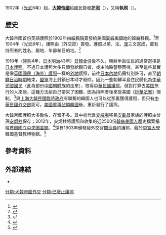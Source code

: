 {{Infobox identity document
| document_name       = 護照
| image               = Korean passport, 1905.jpg
| image_caption       = 1905年（光武9年）起的大韓帝國護照
| date_first_issued   = 1902年（[[光武_(年號)|光武]]6年）
| using_jurisdiction  = {{link-ko|大韓帝國外部|외부 (대한제국)}}
| valid_jurisdictions = 
| document_type       = [[护照|护照]]
| purpose             = 身份證明
| eligibility         = 大韓帝國國民
| expiration          =
}}

1902年（[[光武_(年號)|光武]]6年）起，'''[[大韓帝國|大韓帝國]]'''給國民簽發'''[[护照|护照]]'''（{{kor|호조|護照|hocho}}），又稱'''執照'''（{{kor|집조|執照|jipcho}}）。

==歷史==
大韓帝國首份英語護照於1902年由[[綏民院|綏民院]]簽發給美國[[夏威夷領地|夏威夷領地]]的韓裔移民。<ref>{{cite journal|url=http://www.ieas.or.kr/vol14_4/14_4_3.pdf|first=Zihn|last=Choi|title=Early Korean Immigrants to America: Their Role in the Establishment of the Republic of Korea|journal=East Asian Review|volume=14|issue=4|date=Winter 2002|pages=43–71|access-date=2012-08-11|dead-url=yes|archive-url=https://web.archive.org/web/20121224234028/http://www.ieas.or.kr/vol14_4/14_4_3.pdf|archive-date=2012-12-24}}</ref>至1904年（光武8年），護照由{{link-ko|大韓帝國外部|외부 (대한제국)|外部}}（外交部）簽發。護照以英、法、[[文言文|漢]]三文寫成，載有持照者的姓名、屬地、年齡和目的地。<ref>{{cite news|url=http://www.dongponews.net/news/articleView.html?idxno=13576|script-title=ko:한국이민사박물관 소장품: 1904년 대한제국 여권|work=在外同胞新聞|date=2009-02-20|access-date=2012-08-11|archive-date=2017-10-21|archive-url=https://web.archive.org/web/20171021164526/http://www.dongponews.net/news/articleView.html?idxno=13576|dead-url=no}}</ref>

1910年（[[隆熙|隆熙]]4年，[[大日本帝國|日本]][[明治|明治]]43年）[[日韓合併|日韓合併]]後不久，朝鮮半島住民的通常選擇是[[日本護照|日本護照]]。不過日本護照大多只頒發給親日者，或由賄賂警察而得。甚至這些其實是像[[英國國民（海外）護照|英國國民（海外）護照]]一樣的[[外地_(大日本帝國)|外地]]護照，前往[[內地_(大日本帝國)|日本內地]]仍需特別許可，直至[[朝鮮日治時期|朝鮮日治時期]]結束，[[同盟國_(第二次世界大戰)|盟軍]]海上封鎖日本時才廢除。因此一些朝鮮半島住民歸化為[[中華民國國民|中華民國國民]]（此為部份[[中國朝鮮族|中國朝鮮族]]的由來），取得[[中華民國護照|中華民國護照]]。但對打算去[[美国|美国]]旅行的人來說，這種方法給自己帶來了困難，因為持照者後來受美國《[[美国排华法案|排華法案]]》限制。<ref>{{cite book|url=https://books.google.com/books?id=pVMMFDUgxdMC&pg=PT335|first=Erika|last=Lee|first2=Judy|last2=Yung|title=Angel Island: Immigrant Gateway to America|publisher=Oxford University Press|year=2010|access-date=2012-08-11}}</ref>與[[上海市_(中華民國)|上海]][[大韓民國臨時政府|大韓民國臨時政府]]有聯繫的韓國人也可以從那裏獲得護照，但只有[[中華民國外交部|中華民國外交部]]認可。[[駐朝鮮美國陸軍司令部軍政廳|美國軍事佔領韓國]]後，重新發行了護照。

大韓帝國護照大多散佚，存留不多。其中初代赴[[夏威夷領地|夏威夷]]移民[[安載昌|安載昌]]家族的護照由曾孫[[安炯柱|安炯柱]]保存；2012年，安炯柱將護照和收集的近2500份[[韓裔美國人|韓裔美國人]]歷史檔案捐給[[首爾|首爾]][[国立中央图书馆_(韩国)|國立中央圖書館]]。<ref>{{cite news|url=http://pann.news.nate.com/info/253956647|script-title=ko:대한제국 여권 등 하와이 이민史 자료 2500점 기증|work=[[文化日報|文化日報]]|date=2012-08-09|access-date=2012-08-11|archive-date=2016-03-04|archive-url=https://web.archive.org/web/20160304055948/http://pann.news.nate.com/info/253956647|dead-url=no}}</ref>還有1903年頒發給外交官[[閔泳煥|閔泳煥]]的護照，藏於[[崇實大學|崇實大學]]韓國基督教博物館。<ref>{{cite web|url=http://www.ssu.ac.kr/web/museum/exhibit_d;jsessionid=aRLykhLcjJFUjDjSbMkmNawMhW4zh73US7HJQ1emyPqiO5mHrq6b0KsDf9kJPe4Y.swpsp1_servlet_engine1?p_p_id=EXT_MUSEUM&p_p_lifecycle=0&p_p_state=normal&p_p_mode=view&p_p_col_id=column-1&p_p_col_count=1&_EXT_MUSEUM_struts_action=%2Fext%2Fmuseum%2Fview&_EXT_MUSEUM_vPage=relic&_EXT_MUSEUM_orderSelection=TITLE_KR&_EXT_MUSEUM_subjectId1=33&_EXT_MUSEUM_subjectId2=332&_EXT_MUSEUM_relicId=439#none|script-title=ko:한국 근대의 민족운동|publisher=韓國基督教博物館|access-date=2012-08-11|archive-date=2021-02-16|archive-url=https://web.archive.org/web/20210216165623/http://pre.ssu.ac.kr/web/museum/exhibit_d;jsessionid=aRLykhLcjJFUjDjSbMkmNawMhW4zh73US7HJQ1emyPqiO5mHrq6b0KsDf9kJPe4Y.swpsp1_servlet_engine1?p_p_id=EXT_MUSEUM&p_p_lifecycle=0&p_p_state=normal&p_p_mode=view&p_p_col_id=column-1&p_p_col_count=1&_EXT_MUSEUM_struts_action=%2Fext%2Fmuseum%2Fview&_EXT_MUSEUM_vPage=relic&_EXT_MUSEUM_orderSelection=TITLE_KR&_EXT_MUSEUM_subjectId1=33&_EXT_MUSEUM_subjectId2=332&_EXT_MUSEUM_relicId=439#none|dead-url=no}}</ref>

==參考資料==
{{reflist}}

==外部連結==
*{{commons category-inline|Passports of Korea|韓國護照}}
{{大韩帝国}}
{{护照}}
[[分類:大韓帝國外交|分類:大韓帝國外交]]
[[分類:已廢止護照|分類:已廢止護照]]